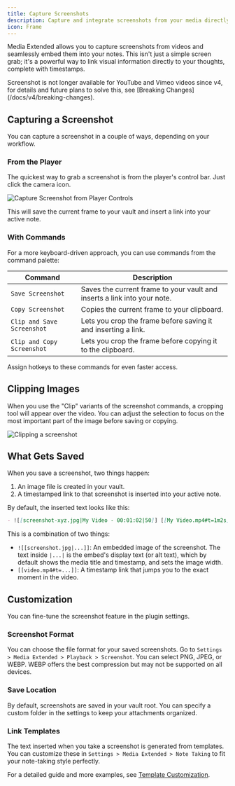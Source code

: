 ```yaml
---
title: Capture Screenshots
description: Capture and integrate screenshots from your media directly into your notes.
icon: Frame
---
```


Media Extended allows you to capture screenshots from videos and seamlessly embed them into your notes. This isn't just a simple screen grab; it's a powerful way to link visual information directly to your thoughts, complete with timestamps.

<Callout type="warn">
Screenshot is not longer available for YouTube and Vimeo videos since v4, for details and future plans to solve this, see [Breaking Changes](/docs/v4/breaking-changes).
</Callout>

## Capturing a Screenshot

You can capture a screenshot in a couple of ways, depending on your workflow.

<div className="fd-steps [&_h3]:fd-step">

### From the Player

The quickest way to grab a screenshot is from the player's control bar. Just click the camera icon.

![Capture Screenshot from Player Controls](./screenshot-action.png)

This will save the current frame to your vault and insert a link into your active note.

### With Commands

For a more keyboard-driven approach, you can use commands from the command palette:

| Command | Description |
| --- | --- |
| `Save Screenshot` | Saves the current frame to your vault and inserts a link into your note. |
| `Copy Screenshot` | Copies the current frame to your clipboard. |
| `Clip and Save Screenshot` | Lets you crop the frame before saving it and inserting a link. |
| `Clip and Copy Screenshot` | Lets you crop the frame before copying it to the clipboard. |

Assign hotkeys to these commands for even faster access.

</div>

## Clipping Images

When you use the "Clip" variants of the screenshot commands, a cropping tool will appear over the video. You can adjust the selection to focus on the most important part of the image before saving or copying.

![Clipping a screenshot](./clip-image.png)

## What Gets Saved

When you save a screenshot, two things happen:

1.  An image file is created in your vault.
2.  A timestamped link to that screenshot is inserted into your active note.

By default, the inserted text looks like this:

```md
- ![[screenshot-xyz.jpg|My Video - 00:01:02|50]] [[My Video.mp4#t=1m2s]]
```

This is a combination of two things:
- `![[screenshot.jpg|...]]`: An embedded image of the screenshot. The text inside `|...|` is the embed's display text (or alt text), which by default shows the media title and timestamp, and sets the image width.
- `[[video.mp4#t=...]]`: A timestamp link that jumps you to the exact moment in the video.

## Customization

You can fine-tune the screenshot feature in the plugin settings.

### Screenshot Format

You can choose the file format for your saved screenshots. Go to `Settings > Media Extended > Playback > Screenshot`. You can select PNG, JPEG, or WEBP. WEBP offers the best compression but may not be supported on all devices.

### Save Location

By default, screenshots are saved in your vault root. You can specify a custom folder in the settings to keep your attachments organized.

### Link Templates

The text inserted when you take a screenshot is generated from templates. You can customize these in `Settings > Media Extended > Note Taking` to fit your note-taking style perfectly.

For a detailed guide and more examples, see [Template Customization](/docs/v4/template).

